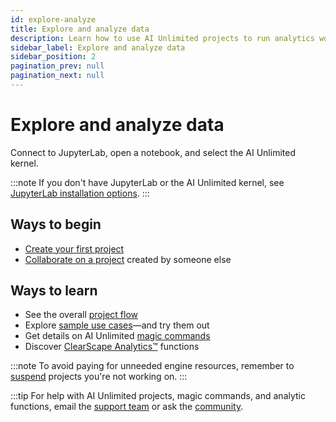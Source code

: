 ```yaml
---
id: explore-analyze
title: Explore and analyze data
description: Learn how to use AI Unlimited projects to run analytics workloads.
sidebar_label: Explore and analyze data
sidebar_position: 2
pagination_prev: null
pagination_next: null
---
```


# Explore and analyze data

Connect to JupyterLab, open a notebook, and select the AI Unlimited kernel.

:::note
If you don't have JupyterLab or the AI Unlimited kernel, see [JupyterLab installation options](../resources/jupyterlab).
:::

## Ways to begin
- [Create your first project](./create-first-project.md)
- [Collaborate on a project](./collaborate-project) created by someone else


## Ways to learn
- See the overall [project flow](./project-flow.md)
- Explore [sample use cases](./example-projects.md)&mdash;and try them out
- Get details on AI Unlimited [magic commands](./magic-commands.md)
- Discover [ClearScape Analytics™](https://docs.teradata.com/access/sources/dita/topic?dita:mapPath=phg1621910019905.ditamap&dita:ditavalPath=pny1626732985837.ditaval&dita:topicPath=gma1702668333653.dita) functions

:::note
To avoid paying for unneeded engine resources, remember to [suspend](../manage-ai-unlimited/suspend-and-restore-project.md) projects you're not working on.
:::

:::tip
For help with AI Unlimited projects, magic commands, and analytic functions, email the <a href="mailto:aiunlimited.support@Teradata.com">support team</a> or ask the [community](https://support.teradata.com/community?id=community_forum&sys_id=b0aba91597c329d0e6d2bd8c1253affa).

